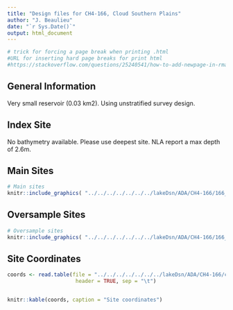 ```yaml
---
title: "Design files for CH4-166, Cloud Southern Plains"
author: "J. Beaulieu"
date: "`r Sys.Date()`"
output: html_document
---
```


```r
# trick for forcing a page break when printing .html
#URL for inserting hard page breaks for print html
#https://stackoverflow.com/questions/25240541/how-to-add-newpage-in-rmarkdown-in-a-smart-way
```
## General Information
Very small reservoir (0.03 km2).  Using unstratified survey design.

## Index Site
No bathymetry available.  Please use deepest site.  NLA report a max depth of 2.6m.

## Main Sites
```r
# Main sites
knitr::include_graphics( "../../../../../../../lakeDsn/ADA/CH4-166/166_Main.png")
```
<P style="page-break-before: always">
  
  

## Oversample Sites
```r
# Oversample sites
knitr::include_graphics( "../../../../../../../lakeDsn/ADA/CH4-166/166_Over.png")
```

<P style="page-break-before: always">
## Site Coordinates
```r

coords <- read.table(file = "../../../../../../../lakeDsn/ADA/CH4-166/ch4_166Sites.txt",
                      header = TRUE, sep = "\t")


knitr::kable(coords, caption = "Site coordinates")
```